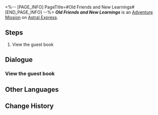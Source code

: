 <%-- [PAGE_INFO]
PageTitle=#Old Friends and New Learnings#
[END_PAGE_INFO] --%>
{{Stub|Dialogue.}}
{{Mission Infobox
|id            = 4010141
|title         = 
|image         = <!--Mission Old Friends and New Learnings.png-->
|type          = Adventure
|event_name    = 
|chapter       = 
|requirements  = {{cx}}<!--Hidden Mission ID 4010140--> completed
|summary       = <!--official mission summary from Fate's Atlas-->
|characters    = Trailblazer
|startLocation = [[Astral Express]] - [[Parlor Car]]
|world         = Astral Express
|area          = Parlor Car
|prev          = 
|next          = 
|rewards       = Credit*5,000
}}
'''''Old Friends and New Learnings''''' is an [[Adventure Mission]] on [[Astral Express]].

==Steps==
# View the guest book

<!--
==Gameplay Notes==

--><!--
==Trial Character==

-->
==Dialogue==
{{Stub Dialogue}}
{{Dialogue End}}

===View the guest book{{subst:void|<!--401014101-->}}===
{{Mission Description|type=adventure|location=Parlor Car|update|Pom-Pom has left a guest book for the Express's visitors. Go take a look at what's written on its pages.}}
{{Dialogue Start}}
:{{tx}}
{{Dialogue End}}

==Other Languages==
{{Other Languages
|en   = Old Friends and New Learnings
|zhs  = 旧友新知
|zht  = 舊友新知
|ja   = 旧友新知
|ko   = 옛 친구, 새로운 인연
|es   = Viejos amigos y nuevos conocimientos
|fr   = Vieilles connaissances et nouvelles découvertes
|ru   = Старые друзья и новые знания
|th   = เพื่อนเก่าเล่าใหม่
|vi   = Bạn Cũ, Tri Thức Mới
|de   = Alte Freunde und neues Wissen
|id   = Pengetahuan Baru dan Teman Lama
|pt   = Velhos Amigos e Novos Aprendizados
}}

==Change History==
{{Change History|1.5}}
